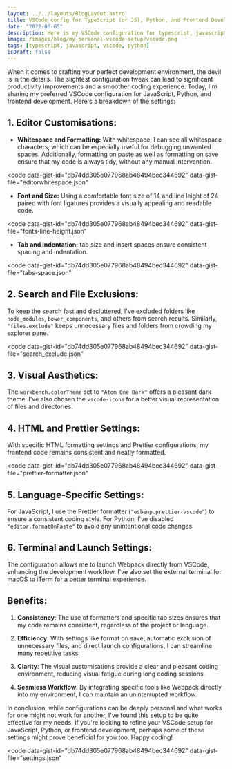 ```yaml
---
layout: ../../layouts/BlogLayout.astro
title: VSCode config for TypeScript (or JS), Python, and Frontend Development
date: "2022-06-05"
description: Here is my VSCode configuration for typescript, javascript, python and most front-end development.
image: /images/blog/my-personal-vscode-setup/vscode.png
tags: [typescript, javascript, vscode, python]
isDraft: false
---
```


When it comes to crafting your perfect development environment, the devil is in the details. The slightest configuration tweak can lead to significant productivity improvements and a smoother coding experience. Today, I'm sharing my preferred VSCode configuration for JavaScript, Python, and frontend development. Here's a breakdown of the settings:

## 1. **Editor Customisations:**

- **Whitespace and Formatting:** With whitespace, I can see all whitespace characters, which can be especially useful for debugging unwanted spaces. Additionally, formatting on paste as well as formatting on save ensure that my code is always tidy, without any manual intervention.

<code
  data-gist-id="db74dd305e077968ab48494bec344692"
  data-gist-file="editorwhitespace.json"
></code>

- **Font and Size:** Using a comfortable font size of 14 and line leight of 24 paired with font ligatures provides a visually appealing and readable code.

<code
  data-gist-id="db74dd305e077968ab48494bec344692"
  data-gist-file="fonts-line-height.json"
></code>

- **Tab and Indentation:** tab size and insert spaces ensure consistent spacing and indentation.

<code
  data-gist-id="db74dd305e077968ab48494bec344692"
  data-gist-file="tabs-space.json"
></code>

## 2. **Search and File Exclusions:**

To keep the search fast and decluttered, I've excluded folders like `node_modules`, `bower_components`, and others from search results. Similarly, `"files.exclude"` keeps unnecessary files and folders from crowding my explorer pane.

<code
  data-gist-id="db74dd305e077968ab48494bec344692"
  data-gist-file="search_exclude.json"
></code>

## 3. **Visual Aesthetics:**

The `workbench.colorTheme` set to `"Atom One Dark"` offers a pleasant dark theme. I've also chosen the `vscode-icons` for a better visual representation of files and directories.

## 4. **HTML and Prettier Settings:**

With specific HTML formatting settings and Prettier configurations, my frontend code remains consistent and neatly formatted.

<code
  data-gist-id="db74dd305e077968ab48494bec344692"
  data-gist-file="prettier-formatter.json"
></code>

## 5. **Language-Specific Settings:**

For JavaScript, I use the Prettier formatter (`"esbenp.prettier-vscode"`) to ensure a consistent coding style. For Python, I've disabled `"editor.formatOnPaste"` to avoid any unintentional code changes.

## 6. **Terminal and Launch Settings:**

The configuration allows me to launch Webpack directly from VSCode, enhancing the development workflow. I've also set the external terminal for macOS to iTerm for a better terminal experience.

## Benefits:

1. **Consistency**: The use of formatters and specific tab sizes ensures that my code remains consistent, regardless of the project or language.

2. **Efficiency**: With settings like format on save, automatic exclusion of unnecessary files, and direct launch configurations, I can streamline many repetitive tasks.

3. **Clarity**: The visual customisations provide a clear and pleasant coding environment, reducing visual fatigue during long coding sessions.

4. **Seamless Workflow**: By integrating specific tools like Webpack directly into my environment, I can maintain an uninterrupted workflow.

In conclusion, while configurations can be deeply personal and what works for one might not work for another, I've found this setup to be quite effective for my needs. If you're looking to refine your VSCode setup for JavaScript, Python, or frontend development, perhaps some of these settings might prove beneficial for you too. Happy coding!

<code
  data-gist-id="db74dd305e077968ab48494bec344692"
  data-gist-file="settings.json"
></code>

